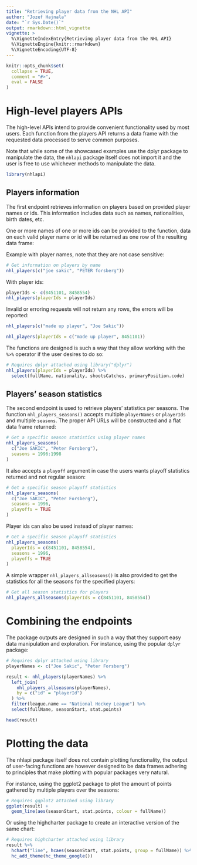 ```yaml
---
title: "Retrieving player data from the NHL API"
author: "Jozef Hajnala"
date: "`r Sys.Date()`"
output: rmarkdown::html_vignette
vignette: >
  %\VignetteIndexEntry{Retrieving player data from the NHL API}
  %\VignetteEngine{knitr::rmarkdown}
  %\VignetteEncoding{UTF-8}
---
```


```r
knitr::opts_chunk$set(
  collapse = TRUE,
  comment = "#>",
  eval = FALSE
)
```

# High-level players APIs

The high-level APIs intend to provide convenient functionality used by most users. Each function from the players API returns a data frame with the requested data processed to serve common purposes.

Note that while some of the showcased examples use the dplyr package to manipulate the data, the `nhlapi` package itself does not import it and the user is free to use whichever methods to manipulate the data.

```r
library(nhlapi)
```

## Players information

The first endpoint retrieves information on players based on provided player names or ids. This information includes data such as names, nationalities, birth dates, etc.

One or more names of one or more ids can be provided to the function, data on each valid player name or id will be returned as one row of the resulting data frame:

Example with player names, note that they are not case sensitive:

```r
# Get information on players by name
nhl_players(c("joe sakic", "PETER forsberg"))
```

With player ids:

```r
playerIds <- c(8451101, 8458554)
nhl_players(playerIds = playerIds)
```

Invalid or erroring requests will not return any rows, the errors will be reported:

```r
nhl_players(c("made up player", "Joe Sakic"))

nhl_players(playerIds = c("made up player", 8451101))
```

The functions are designed is such a way that they allow working with the `%>%` operator if the user desires to do so:

```r
# Requires dplyr attached using library("dplyr")
nhl_players(playerIds = playerIds) %>%
  select(fullName, nationality, shootsCatches, primaryPosition.code)
```


## Players' season statistics

The second endpoint is used to retrieve players' statistics per seasons. The function `nhl_players_seasons()` accepts multiple `playerNames` or  `playerIds` and multiple `seasons`. The proper API URLs will be constructed and a flat data frame returned:

```r
# Get a specific season statistics using player names
nhl_players_seasons(
  c("Joe SAKIC", "Peter Forsberg"),
  seasons = 1996:1998
)
```

It also accepts a `playoff` argument in case the users wants playoff statistics returned and not regular season:

```r
# Get a specific season playoff statistics
nhl_players_seasons(
  c("Joe SAKIC", "Peter Forsberg"),
  seasons = 1996,
  playoffs = TRUE
)
```

Player ids can also be used instead of player names:

```r
# Get a specific season playoff statistics
nhl_players_seasons(
  playerIds = c(8451101, 8458554),
  seasons = 1996,
  playoffs = TRUE
)
```


A simple wrapper `nhl_players_allseasons()` is also provided to get the statistics for all the seasons for the specified players:

```r
# Get all season statistics for players
nhl_players_allseasons(playerIds = c(8451101, 8458554))
```

# Combining the endpoints

The package outputs are designed in such a way that they support easy data manipulation and exploration. For instance, using the popular `dplyr` package:

```r
# Requires dplyr attached using library
playerNames <- c("Joe Sakic", "Peter Forsberg")

result <- nhl_players(playerNames) %>%
  left_join(
    nhl_players_allseasons(playerNames),
    by = c("id" = "playerId")
  ) %>%
  filter(league.name == "National Hockey League") %>%
  select(fullName, seasonStart, stat.points)

head(result)
```

# Plotting the data

The nhlapi package itself does not contain plotting functionality, the output of user-facing functions are however designed to be data frames adhering to principles that make plotting with popular packages very natural.

For instance, using the ggplot2 package to plot the amount of points gathered by multiple players over the seasons:

```r
# Requires ggplot2 attached using library
ggplot(result) +
  geom_line(aes(seasonStart, stat.points, colour = fullName))
```

Or using the highcharter package to create an interactive version of the same chart:

```r
# Requires highcharter attached using library
result %>%
  hchart("line", hcaes(seasonStart, stat.points, group = fullName)) %>%
  hc_add_theme(hc_theme_google())
```

